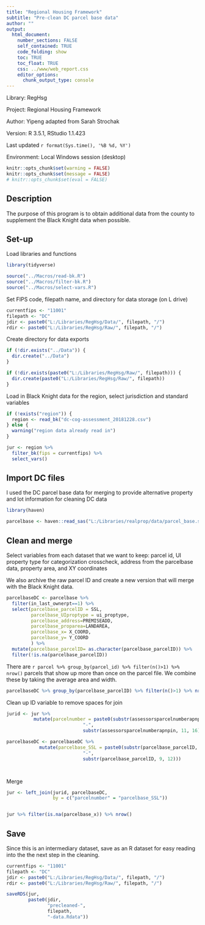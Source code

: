 ```yaml
---
title: "Regional Housing Framework"
subtitle: "Pre-clean DC parcel base data"
author: ""
output:
  html_document:
    number_sections: FALSE
    self_contained: TRUE
    code_folding: show
    toc: TRUE
    toc_float: TRUE
    css: ../www/web_report.css
    editor_options:
      chunk_output_type: console
---
```


<link rel="stylesheet" href="//fonts.googleapis.com/css?family=Lato" />

Library: RegHsg

Project: Regional Housing Framework

Author: Yipeng adapted from Sarah Strochak

Version: R 3.5.1, RStudio 1.1.423

Last updated `r format(Sys.time(), '%B %d, %Y')`

Environment: Local Windows session (desktop)


```r
knitr::opts_chunk$set(warning = FALSE)
knitr::opts_chunk$set(message = FALSE)
# knitr::opts_chunk$set(eval = FALSE)
```

## Description

The purpose of this program is to obtain additional data from the county to supplement the Black Knight data when possible.

## Set-up
Load libraries and functions
```r
library(tidyverse)

source("../Macros/read-bk.R")
source("../Macros/filter-bk.R")
source("../Macros/select-vars.R")

```


Set FIPS code, filepath name, and directory for data storage (on L drive)

```r
currentfips <- "11001"
filepath <- "DC"
jdir <- paste0("L:/Libraries/RegHsg/Data/", filepath, "/")
rdir <- paste0("L:/Libraries/RegHsg/Raw/", filepath, "/")

```


Create directory for data exports
```r
if (!dir.exists("../Data")) {
  dir.create("../Data")
}

if (!dir.exists(paste0("L:/Libraries/RegHsg/Raw/", filepath))) {
  dir.create(paste0("L:/Libraries/RegHsg/Raw/", filepath))
}


```

Load in Black Knight data for the region, select jurisdiction and standard variables
```r
if (!exists("region")) {
  region <- read_bk("dc-cog-assessment_20181228.csv")
} else {
  warning("region data already read in")
}

jur <- region %>% 
  filter_bk(fips = currentfips) %>% 
  select_vars()

```
## Import DC files

I used the DC parcel base data for merging to provide alternative property and lot information for cleaning DC data

```r

library(haven)

parcelbase <- haven::read_sas("L:/Libraries/realprop/data/parcel_base.sas7bdat")

```

## Clean and merge

Select variables from each dataset that we want to keep: parcel id, UI property type for categorization crosscheck, address from the parcelbase data, property area, and XY coordinates

We also archive the raw parcel ID and create a new version that will merge with the Black Knight data.

```r
parcelbaseDC <- parcelbase %>% 
  filter(in_last_ownerpt==1) %>% 
  select(parcelbase_parcelID = SSL,
         parcelbase_UIproptype = ui_proptype,
         parcelbase_address=PREMISEADD,
         parcelbase_proparea=LANDAREA,
         parcelbase_x= X_COORD,
         parcelbase_y= Y_COORD
         ) %>% 
  mutate(parcelbase_parcelID= as.character(parcelbase_parcelID)) %>% 
  filter(!is.na(parcelbase_parcelID))

```


There are `r parcel %>% group_by(parcel_id) %>% filter(n()>1) %>% nrow()` parcels that show up more than once on the parcel file. We combine these by taking the average area and width. 

```r

parcelbaseDC %>% group_by(parcelbase_parcelID) %>% filter(n()>1) %>% nrow()


```
Clean up ID variable to remove spaces for join
``` r

jurid <- jur %>% 
          mutate(parcelnumber = paste0(substr(assessorsparcelnumberapnpin, 1, 4),
                            "-",
                            substr(assessorsparcelnumberapnpin, 11, 16)))

parcelbaseDC <- parcelbaseDC %>%
            mutate(parcelbase_SSL = paste0(substr(parcelbase_parcelID, 1, 4),
                            "-",
                            substr(parcelbase_parcelID, 9, 12)))




```


Merge

```r

jur <- left_join(jurid, parcelbaseDC, 
                 by = c("parcelnumber" = "parcelbase_SSL"))


jur %>% filter(is.na(parcelbase_x)) %>% nrow()


```




## Save

Since this is an intermediary dataset, save as an R dataset for easy reading into the the next step in the cleaning.

```r
currentfips <- "11001"
filepath <- "DC"
jdir <- paste0("L:/Libraries/RegHsg/Data/", filepath, "/")
rdir <- paste0("L:/Libraries/RegHsg/Raw/", filepath, "/")

saveRDS(jur,
        paste0(jdir, 
               "precleaned-",
               filepath,
               "-data.Rdata"))

```
